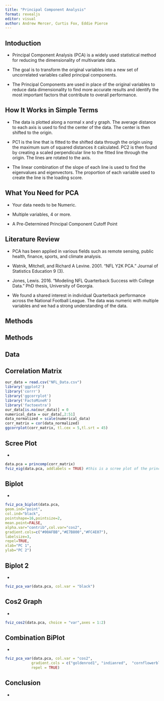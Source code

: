 ```yaml
---
title: "Principal Component Analysis"
format: revealjs
editor: visual
author: Andrew Mercer, Curtis Fox, Eddie Pierce
---
```


## Intoduction
* Principal Component Analysis (PCA) is a widely used statistical method for reducing the dimensionality of multivariate data.

* The goal is to transform the original variables into a new set of uncorrelated variables called principal components.

* The Principal Components are used in place of the original variables to reduce data dimensionality to find more accurate results and identify the most important factors that contribute to overall performance.

## How It Works in Simple Terms
* The data is plotted along a normal x and y graph. The average distance to each axis is used to find the center of the data. The center is then shifted to the origin.

* PC1 is the line that is fitted to the shifted data through the origin using the maximum sum of squared distances it calculated. PC2 is then found by creating a scaled perpendicular line to the fitted line through the origin. The lines are rotated to the axis.

* The linear combination of the slope of each line is used to find the eigenvalues and eigenvectors. The proportion of each variable used to create the line is the loading score.


## What You Need for PCA

* Your data needs to be Numeric.

* Multiple variables, 4 or more.

* A Pre-Determined Principal Component Cutoff Point

## Literature Review
* PCA has been applied in various fields such as remote sensing, public health, finance, sports, and climate analysis.

* Watnik, Mitchell, and Richard A Levine. 2001. “NFL Y2K PCA.” Journal of Statistics Education 9 (3).

* Jones, Lewis. 2016. “Modeling NFL Quarterback Success with College Data.” PhD thesis, University of Georgia.

* We found a shared interest in individual Quarterback performance across the National Football League. The data was numeric with multiple variables and we had a strong understanding of the data. 

## Methods

## Methods

## Data

## Correlation Matrix
```r
our_data = read.csv("NFL_Data.csv")
library('ggplot2')
library('corrr')
library('ggcorrplot')
library('FactoMineR')
library('factoextra')
our_data[is.na(our_data)] = 0
numerical_data = our_data[,2:51]
data_normalized = scale(numerical_data)
corr_matrix = cor(data_normalized)
ggcorrplot(corr_matrix, tl.cex = 5,tl.srt = 45)

```



## Scree Plot
*
```r
data.pca = princomp(corr_matrix)
fviz_eig(data.pca, addlabels = TRUE) #this is a scree plot of the principal component

```

## Biplot
*
```r
fviz_pca_biplot(data.pca,
geom.ind="point",
col.ind="black",
pointshape=16,pointsize=2,
mean.point=FALSE,
alpha.var="contrib",col.var="cos2",
gradient.cols=c("#00AFBB","#E7B800","#FC4E07"),
labelsize=3,
repel=TRUE,
xlab="PC 1",
ylab="PC 2")
```

## Biplot 2
*
```r
fviz_pca_var(data.pca, col.var = "black")

```

## Cos2 Graph
*
```r
fviz_cos2(data.pca, choice = "var",axes = 1:2)

```

## Combination BiPlot
*
```r
fviz_pca_var(data.pca, col.var = "cos2",
            gradient.cols = c("goldenrod1", "indianred",  "cornflowerblue"),
            repel = TRUE)

```

## Conclusion
* 
